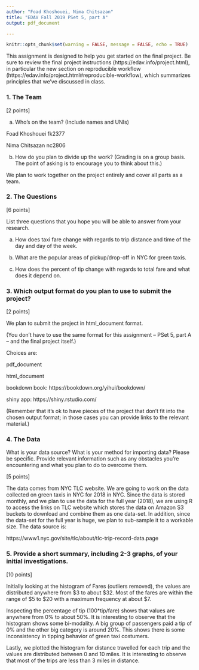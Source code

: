 ```yaml
---
author: "Foad Khoshouei, Nima Chitsazan"
title: "EDAV Fall 2019 PSet 5, part A"
output: pdf_document

---
```

```r
knitr::opts_chunk$set(warning = FALSE, message = FALSE, echo = TRUE)
```

This assignment is designed to help you get started on the final project. Be sure to review the final project instructions (https://edav.info/project.html), in particular the new section on reproducible workflow (https://edav.info/project.html#reproducible-workflow), which summarizes principles that we've discussed in class.
    
### 1. The Team

[2 points]

a) Who's on the team? (Include names and UNIs)

Foad Khoshouei fk2377

Nima Chitsazan nc2806

b) How do you plan to divide up the work? (Grading is on a group basis. The point of asking is to encourage you to think about this.)

We plan to work together on the project entirely and cover all parts as a team.


### 2. The Questions

[6 points]

List three questions that you hope you will be able to answer from your research.

a) How does taxi fare change with regards to trip distance and time of the day and day of the week.

b) What are the popular areas of pickup/drop-off in NYC for green taxis.

c) How does the percent of tip change with regards to total fare and what does it depend on.

### 3. Which output format do you plan to use to submit the project? 

[2 points]

We plan to submit the project in html_document format.

(You don't have to use the same format for this assignment -- PSet 5, part A -- and the final project itself.)

Choices are:

pdf_document  

html_document  

bookdown book: https://bookdown.org/yihui/bookdown/

shiny app: https://shiny.rstudio.com/  


(Remember that it's ok to have pieces of the project that don't fit into the chosen output format; in those cases you can provide links to the relevant material.)

### 4. The Data

What is your data source?  What is your method for importing data? Please be specific. Provide relevant information such as any obstacles you're encountering and what you plan to do to overcome them.

[5 points]

The data comes from NYC TLC website. We are going to work on the data collected on green taxis in NYC for 2018 in NYC. Since the data is stored monthly, and we plan to use the data for the full year (2018), we are using R to access the links on TLC website which stores the data on Amazon S3 buckets to download and combine them as one data-set. In addition, since the data-set for the full year is huge, we plan to sub-sample it to a workable size. The data source is:

https://www1.nyc.gov/site/tlc/about/tlc-trip-record-data.page


### 5. Provide a short summary, including 2-3 graphs, of your initial investigations. 

[10 points]

Initially looking at the histogram of Fares (outliers removed), the values are distributed anywhere from $3 to about $32. Most of the fares are within the range of $5 to $20 with a maximum frequency at about $7. 

Inspecting the percentage of tip (100*tip/fare) shows that values are anywhere from 0% to about 50%. It is interesting to observe that the histogram shows some bi-modality. A big group of passengers paid a tip of 0% and the other big category is around 20%. This shows there is some inconsistency in tipping behavior of green taxi costumers.

Lastly, we plotted the histogram for distance travelled for each trip and the values are distributed between 0 and 10 miles. It is interesting to observe that most of the trips are less than 3 miles in distance.


